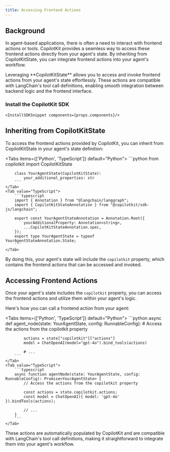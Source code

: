 ```yaml
---
title: Accessing Frontend Actions
---
```


## Background

In agent-based applications, there is often a need to interact with frontend actions or tools. CopilotKit provides a seamless way to access these frontend actions directly from your agent's state. By inheriting from CopilotKitState, you can integrate frontend actions into your agent's workflow.

<Callout>
  Leveraging **CopilotKitState** allows you to access and invoke frontend
  actions from your agent's state effortlessly. These actions are compatible
  with LangChain's tool call definitions, enabling smooth integration between
  backend logic and the frontend interface.
</Callout>

 ### Install the CopilotKit SDK
    <InstallSDKSnippet components={props.components}/>

## Inheriting from CopilotKitState

To access the frontend actions provided by CopilotKit, you can inherit from CopilotKitState in your agent's state definition:

<Tabs items={['Python', 'TypeScript']} default="Python">
    <Tab value="Python">
        ```python
        from copilotkit import CopilotKitState

        class YourAgentState(CopilotKitState):
            your_additional_properties: str
        ```
    </Tab>
    <Tab value="TypeScript">
        ```typescript
        import { Annotation } from "@langchain/langgraph";
        import { CopilotKitStateAnnotation } from "@copilotkit/sdk-js/langchain";

        export const YourAgentStateAnnotation = Annotation.Root({
            yourAdditionalProperty: Annotation<string>,
            ...CopilotKitStateAnnotation.spec,
        });
        export type YourAgentState = typeof YourAgentStateAnnotation.State;
        ```
    </Tab>
</Tabs>

By doing this, your agent's state will include the `copilotkit` property, which contains the frontend actions that can be accessed and invoked.

## Accessing Frontend Actions

Once your agent's state includes the `copilotkit` property, you can access the frontend actions and utilize them within your agent's logic.

Here's how you can call a frontend action from your agent:

<Tabs items={['Python', 'TypeScript']} default="Python">
    <Tab value="Python">
        ```python
        async def agent_node(state: YourAgentState, config: RunnableConfig):
            # Access the actions from the copilotkit property

            actions = state["copilotkit"]["actions"]
            model = ChatOpenAI(model="gpt-4o").bind_tools(actions)

            # ...
        ```
    </Tab>
    <Tab value="TypeScript">
        ```typescript
        async function agentNode(state: YourAgentState, config: RunnableConfig): Promise<YourAgentState> {
            // Access the actions from the copilotkit property

            const actions = state.copilotkit.actions;
            const model = ChatOpenAI({ model: 'gpt-4o' }).bindTools(actions);

            // ...
        }
        ```
    </Tab>
</Tabs>

These actions are automatically populated by CopilotKit and are compatible with LangChain's tool call definitions, making it straightforward to integrate them into your agent's workflow.
